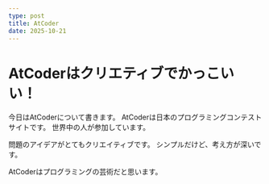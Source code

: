 ```yaml
---
type: post
title: AtCoder
date: 2025-10-21
---
```


# AtCoderはクリエティブでかっこいい！

今日はAtCoderについて書きます。
AtCoderは日本のプログラミングコンテストサイトです。
世界中の人が参加しています。

問題のアイデアがとてもクリエイティブです。
シンプルだけど、考え方が深いです。

AtCoderはプログラミングの芸術だと思います。
